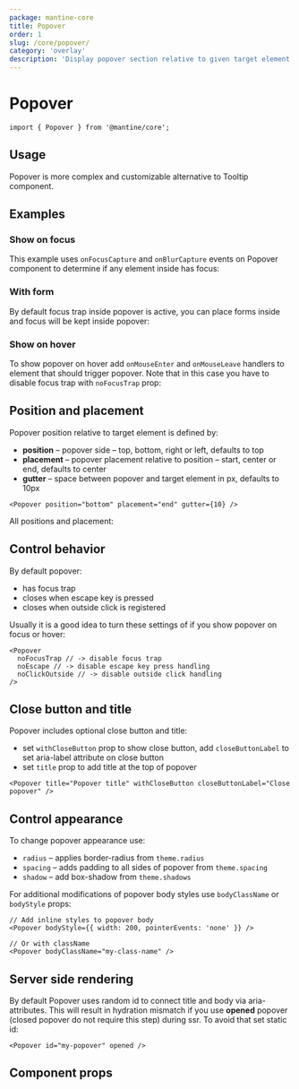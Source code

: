 ```yaml
---
package: mantine-core
title: Popover
order: 1
slug: /core/popover/
category: 'overlay'
description: 'Display popover section relative to given target element'
---
```



# Popover

<PageHeader
  source="mantine-core/src/Popover/Popover.tsx"
  docs="core/Popover.mdx"
  package="@mantine/core"
/>

```tsx
import { Popover } from '@mantine/core';
```

## Usage

Popover is more complex and customizable alternative to <GatsbyLink to="/core/tooltip/">Tooltip</GatsbyLink>
component.

<PopoverBaseDemo />

## Examples

### Show on focus

This example uses `onFocusCapture` and `onBlurCapture` events on Popover component
to determine if any element inside has focus:

<PasswordInputStrengthDemo />

### With form

By default focus trap inside popover is active,
you can place forms inside and focus will be kept inside popover:

<PopoverFormDemo />

### Show on hover

To show popover on hover add `onMouseEnter` and `onMouseLeave` handlers to
element that should trigger popover. Note that in this case you have to disable
focus trap with `noFocusTrap` prop:

<PopoverHoverDemo />

## Position and placement

Popover position relative to target element is defined by:

- **position** – popover side – top, bottom, right or left, defaults to top
- **placement** – popover placement relative to position – start, center or end, defaults to center
- **gutter** – space between popover and target element in px, defaults to 10px

```tsx
<Popover position="bottom" placement="end" gutter={10} />
```

All positions and placement:

<PopoverPositionsDemo />

## Control behavior

By default popover:

- has focus trap
- closes when escape key is pressed
- closes when outside click is registered

Usually it is a good idea to turn these settings of if you show popover on
focus or hover:

```tsx
<Popover
  noFocusTrap // -> disable focus trap
  noEscape // -> disable escape key press handling
  noClickOutside // -> disable outside click handling
/>
```

## Close button and title

Popover includes optional close button and title:

- set `withCloseButton` prop to show close button, add `closeButtonLabel` to set aria-label attribute on close button
- set `title` prop to add title at the top of popover

```tsx
<Popover title="Popover title" withCloseButton closeButtonLabel="Close popover" />
```

## Control appearance

To change popover appearance use:

- `radius` – applies border-radius from `theme.radius`
- `spacing` – adds padding to all sides of popover from `theme.spacing`
- `shadow` – add box-shadow from `theme.shadows`

<PopoverConfigurator />

For additional modifications of popover body styles use `bodyClassName` or `bodyStyle` props:

```tsx
// Add inline styles to popover body
<Popover bodyStyle={{ width: 200, pointerEvents: 'none' }} />

// Or with className
<Popover bodyClassName="my-class-name" />
```

## Server side rendering

By default Popover uses random id to connect title and body via aria- attributes.
This will result in hydration mismatch if you use **opened** popover (closed popover do not require this step) during ssr.
To avoid that set static id:

```tsx
<Popover id="my-popover" opened />
```

## Component props

<PropsTable component="Popover" />
